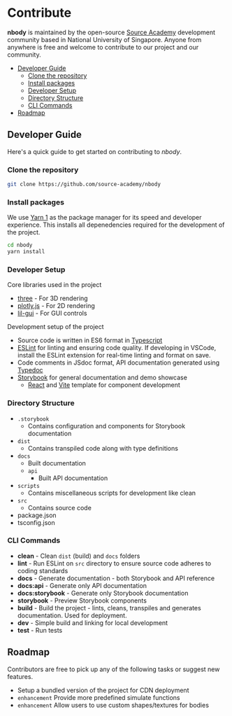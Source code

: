 
<Meta title="Contribute" />

# Contribute

**nbody** is maintained by the open-source [Source Academy](https://github.com/source-academy/) development community based in National University of Singapore. Anyone from anywhere is free and welcome to contribute to our project and our community.

  - [Developer Guide](#developer-guide)
    - [Clone the repository](#clone-the-repository)
    - [Install packages](#install-packages)
    - [Developer Setup](#developer-setup)
    - [Directory Structure](#directory-structure)
    - [CLI Commands](#cli-commands)
  - [Roadmap](#roadmap)
## Developer Guide

Here's a quick guide to get started on contributing to _nbody_.

### Clone the repository

```bash
git clone https://github.com/source-academy/nbody
```

### Install packages

We use [Yarn 1](https://classic.yarnpkg.com/lang/en/) as the package manager for its speed and developer experience. This installs all depenedencies required for the development of the project.

```bash
cd nbody
yarn install
```

### Developer Setup

Core libraries used in the project
- [three](https://threejs.org/) - For 3D rendering
- [plotly.js](https://plotly.com/javascript/) - For 2D rendering
- [lil-gui](https://lil-gui.georgealways.com/) - For GUI controls

Development setup of the project

- Source code is written in ES6 format in [Typescript](https://www.typescriptlang.org/)
- [ESLint](https://eslint.org/) for linting and ensuring code quality. If developing in VSCode, install the ESLint extension for real-time linting and format on save.
- Code comments in JSdoc format, API documentation generated using [Typedoc](https://typedoc.org/)
- [Storybook](https://storybook.js.org/) for general documentation and demo showcase
  - [React](https://react.dev/) and [Vite](https://vitejs.dev/) template for component development

### Directory Structure

- `.storybook`
  - Contains configuration and components for Storybook documentation
- `dist`
  - Contains transpiled code along with type definitions
- `docs`
  - Built documentation
  - `api`
    - Built API documentation
- `scripts`
  - Contains miscellaneous scripts for development like clean
- `src`
  - Contains source code
- package.json
- tsconfig.json



### CLI Commands

- **clean** - Clean `dist` (build) and `docs` folders
- **lint** - Run ESLint on `src` directory to ensure source code adheres to coding standards
- **docs** - Generate documentation - both Storybook and API reference
- **docs:api** - Generate only API documentation
- **docs:storybook** - Generate only Storybook documentation
- **storybook** - Preview Storybook components
- **build** - Build the project - lints, cleans, transpiles and generates documentation. Used for deployment.
- **dev** - Simple build and linking for local development
- **test** - Run tests

## Roadmap

Contributors are free to pick up any of the following tasks or suggest new features.

- Setup a bundled version of the project for CDN deployment
- `enhancement` Provide more predefined simulate functions
- `enhancement` Allow users to use custom shapes/textures for bodies